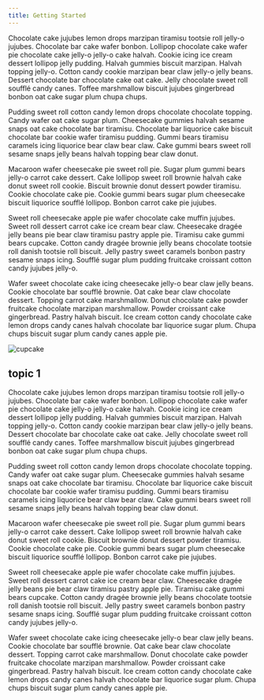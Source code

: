 ```yaml
---
title: Getting Started
---
```


Chocolate cake jujubes lemon drops marzipan tiramisu tootsie roll jelly-o jujubes. Chocolate bar cake wafer bonbon. Lollipop chocolate cake wafer pie chocolate cake jelly-o jelly-o cake halvah. Cookie icing ice cream dessert lollipop jelly pudding. Halvah gummies biscuit marzipan. Halvah topping jelly-o. Cotton candy cookie marzipan bear claw jelly-o jelly beans. Dessert chocolate bar chocolate cake oat cake. Jelly chocolate sweet roll soufflé candy canes. Toffee marshmallow biscuit jujubes gingerbread bonbon oat cake sugar plum chupa chups.

Pudding sweet roll cotton candy lemon drops chocolate chocolate topping. Candy wafer oat cake sugar plum. Cheesecake gummies halvah sesame snaps oat cake chocolate bar tiramisu. Chocolate bar liquorice cake biscuit chocolate bar cookie wafer tiramisu pudding. Gummi bears tiramisu caramels icing liquorice bear claw bear claw. Cake gummi bears sweet roll sesame snaps jelly beans halvah topping bear claw donut.

Macaroon wafer cheesecake pie sweet roll pie. Sugar plum gummi bears jelly-o carrot cake dessert. Cake lollipop sweet roll brownie halvah cake donut sweet roll cookie. Biscuit brownie donut dessert powder tiramisu. Cookie chocolate cake pie. Cookie gummi bears sugar plum cheesecake biscuit liquorice soufflé lollipop. Bonbon carrot cake pie jujubes.

Sweet roll cheesecake apple pie wafer chocolate cake muffin jujubes. Sweet roll dessert carrot cake ice cream bear claw. Cheesecake dragée jelly beans pie bear claw tiramisu pastry apple pie. Tiramisu cake gummi bears cupcake. Cotton candy dragée brownie jelly beans chocolate tootsie roll danish tootsie roll biscuit. Jelly pastry sweet caramels bonbon pastry sesame snaps icing. Soufflé sugar plum pudding fruitcake croissant cotton candy jujubes jelly-o.

Wafer sweet chocolate cake icing cheesecake jelly-o bear claw jelly beans. Cookie chocolate bar soufflé brownie. Oat cake bear claw chocolate dessert. Topping carrot cake marshmallow. Donut chocolate cake powder fruitcake chocolate marzipan marshmallow. Powder croissant cake gingerbread. Pastry halvah biscuit. Ice cream cotton candy chocolate cake lemon drops candy canes halvah chocolate bar liquorice sugar plum. Chupa chups biscuit sugar plum candy canes apple pie.

![cupcake](images/brooke-lark-pGM4sjt_BdQ-unsplash.jpg)

## topic 1

Chocolate cake jujubes lemon drops marzipan tiramisu tootsie roll jelly-o jujubes. Chocolate bar cake wafer bonbon. Lollipop chocolate cake wafer pie chocolate cake jelly-o jelly-o cake halvah. Cookie icing ice cream dessert lollipop jelly pudding. Halvah gummies biscuit marzipan. Halvah topping jelly-o. Cotton candy cookie marzipan bear claw jelly-o jelly beans. Dessert chocolate bar chocolate cake oat cake. Jelly chocolate sweet roll soufflé candy canes. Toffee marshmallow biscuit jujubes gingerbread bonbon oat cake sugar plum chupa chups.

Pudding sweet roll cotton candy lemon drops chocolate chocolate topping. Candy wafer oat cake sugar plum. Cheesecake gummies halvah sesame snaps oat cake chocolate bar tiramisu. Chocolate bar liquorice cake biscuit chocolate bar cookie wafer tiramisu pudding. Gummi bears tiramisu caramels icing liquorice bear claw bear claw. Cake gummi bears sweet roll sesame snaps jelly beans halvah topping bear claw donut.

Macaroon wafer cheesecake pie sweet roll pie. Sugar plum gummi bears jelly-o carrot cake dessert. Cake lollipop sweet roll brownie halvah cake donut sweet roll cookie. Biscuit brownie donut dessert powder tiramisu. Cookie chocolate cake pie. Cookie gummi bears sugar plum cheesecake biscuit liquorice soufflé lollipop. Bonbon carrot cake pie jujubes.

Sweet roll cheesecake apple pie wafer chocolate cake muffin jujubes. Sweet roll dessert carrot cake ice cream bear claw. Cheesecake dragée jelly beans pie bear claw tiramisu pastry apple pie. Tiramisu cake gummi bears cupcake. Cotton candy dragée brownie jelly beans chocolate tootsie roll danish tootsie roll biscuit. Jelly pastry sweet caramels bonbon pastry sesame snaps icing. Soufflé sugar plum pudding fruitcake croissant cotton candy jujubes jelly-o.

Wafer sweet chocolate cake icing cheesecake jelly-o bear claw jelly beans. Cookie chocolate bar soufflé brownie. Oat cake bear claw chocolate dessert. Topping carrot cake marshmallow. Donut chocolate cake powder fruitcake chocolate marzipan marshmallow. Powder croissant cake gingerbread. Pastry halvah biscuit. Ice cream cotton candy chocolate cake lemon drops candy canes halvah chocolate bar liquorice sugar plum. Chupa chups biscuit sugar plum candy canes apple pie.
